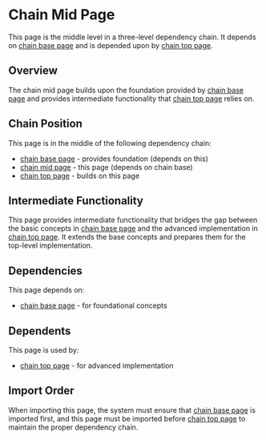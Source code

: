 = Chain Mid Page =

This page is the middle level in a three-level dependency chain. It depends on [[chain base page]] and is depended upon by [[chain top page]].

== Overview ==

The chain mid page builds upon the foundation provided by [[chain base page]] and provides intermediate functionality that [[chain top page]] relies on.

== Chain Position ==

This page is in the middle of the following dependency chain:
* [[chain base page]] - provides foundation (depends on this)
* [[chain mid page]] - this page (depends on chain base)
* [[chain top page]] - builds on this page

== Intermediate Functionality ==

This page provides intermediate functionality that bridges the gap between the basic concepts in [[chain base page]] and the advanced implementation in [[chain top page]]. It extends the base concepts and prepares them for the top-level implementation.

== Dependencies ==

This page depends on:
* [[chain base page]] - for foundational concepts

== Dependents ==

This page is used by:
* [[chain top page]] - for advanced implementation

== Import Order ==

When importing this page, the system must ensure that [[chain base page]] is imported first, and this page must be imported before [[chain top page]] to maintain the proper dependency chain.

